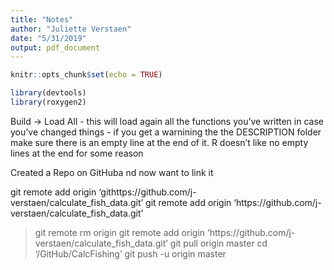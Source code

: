 ```yaml
---
title: "Notes"
author: "Juliette Verstaen"
date: "5/31/2019"
output: pdf_document
---
```


```r
knitr::opts_chunk$set(echo = TRUE)
```

```r

library(devtools)
library(roxygen2)

```

Build -> Load All
- this will load again all the functions you've written in case you've changed things
- if you get a warnining the the DESCRIPTION folder make sure there is an empty line at the end of it. R doesn't like no empty lines at the end for some reason

Created a Repo on GitHuba nd now want to link it

git remote add origin 'githttps://github.com/j-verstaen/calculate_fish_data.git'
git remote add origin 'https://github.com/j-verstaen/calculate_fish_data.git'


> git remote rm origin
> git remote add origin 'https://github.com/j-verstaen/calculate_fish_data.git'
> git pull origin master
> cd '/GitHub/CalcFishing'
> git push -u origin master
> 






